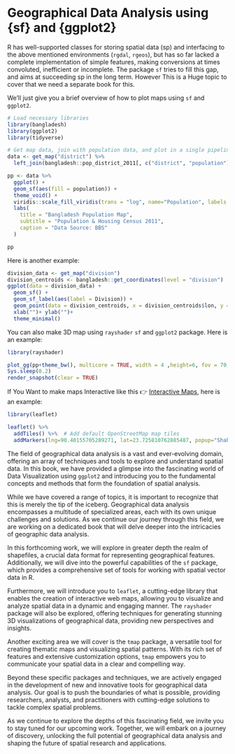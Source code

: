 # Geographical Data Analysis using {sf} and {ggplot2}

R has well-supported classes for storing spatial data (sp) and interfacing to the above mentioned environments (`rgdal`, `rgeos`), but has so far lacked a complete implementation of simple features, making conversions at times convoluted, inefficient or incomplete. The package `sf` tries to fill this gap, and aims at succeeding sp in the long term. However This is a Huge topic to cover that we need a separate book for this.

We'll just give you a brief overview of how to plot maps using `sf` and `ggplot2`.

```r
# Load necessary libraries
library(bangladesh)
library(ggplot2)
library(tidyverse)

# Get map data, join with population data, and plot in a single pipeline
data <- get_map("district") %>%
  left_join(bangladesh::pop_district_2011[, c("district", "population")], by = c("District" = "district"))

pp <- data %>% 
  ggplot() +
  geom_sf(aes(fill = population)) +
  theme_void() +
  viridis::scale_fill_viridis(trans = "log", name="Population", labels = scales::unit_format(unit = "M", scale = 1e-6)) +
  labs(
    title = "Bangladesh Population Map",
    subtitle = "Population & Housing Census 2011",
    caption = "Data Source: BBS"
  )

pp
```

Here is another example:

```r
division_data <- get_map("division")
division_centroids <- bangladesh::get_coordinates(level = "division")
ggplot(data = division_data) +
  geom_sf() +
  geom_sf_label(aes(label = Division)) +
  geom_point(data = division_centroids, x = division_centroids$lon, y = division_centroids$lat, col = "red", size = 3) +
  xlab("")+ ylab("")+
  theme_minimal()
```

You can also make 3D map using `rayshader` `sf` and `ggplot2` package. Here is an example:

```r
library(rayshader)

plot_gg(pp+theme_bw(), multicore = TRUE, width = 4 ,height=6, fov = 70, zoom = 0.5)
Sys.sleep(0.2)
render_snapshot(clear = TRUE)
```

If You Want to make maps Interactive like this 👉 [Interactive Maps](https://rana2hin.quarto.pub/mapsinbooks/), here is an example:

```r
library(leaflet)

leaflet() %>%
  addTiles() %>%  # Add default OpenStreetMap map tiles
  addMarkers(lng=90.40155705289271, lat=23.725810762885487, popup="Shahidullah Hall")
```

The field of geographical data analysis is a vast and ever-evolving domain, offering an array of techniques and tools to explore and understand spatial data. In this book, we have provided a glimpse into the fascinating world of Data Visualization using `ggplot2` and introducing you to the fundamental concepts and methods that form the foundation of spatial analysis.

While we have covered a range of topics, it is important to recognize that this is merely the tip of the iceberg. Geographical data analysis encompasses a multitude of specialized areas, each with its own unique challenges and solutions. As we continue our journey through this field, we are working on a dedicated book that will delve deeper into the intricacies of geographic data analysis.

In this forthcoming work, we will explore in greater depth the realm of shapefiles, a crucial data format for representing geographical features. Additionally, we will dive into the powerful capabilities of the `sf` package, which provides a comprehensive set of tools for working with spatial vector data in R.

Furthermore, we will introduce you to `leaflet`, a cutting-edge library that enables the creation of interactive web maps, allowing you to visualize and analyze spatial data in a dynamic and engaging manner. The `rayshader` package will also be explored, offering techniques for generating stunning 3D visualizations of geographical data, providing new perspectives and insights.

Another exciting area we will cover is the `tmap` package, a versatile tool for creating thematic maps and visualizing spatial patterns. With its rich set of features and extensive customization options, `tmap` empowers you to communicate your spatial data in a clear and compelling way.

Beyond these specific packages and techniques, we are actively engaged in the development of new and innovative tools for geographical data analysis. Our goal is to push the boundaries of what is possible, providing researchers, analysts, and practitioners with cutting-edge solutions to tackle complex spatial problems.

As we continue to explore the depths of this fascinating field, we invite you to stay tuned for our upcoming work. Together, we will embark on a journey of discovery, unlocking the full potential of geographical data analysis and shaping the future of spatial research and applications.